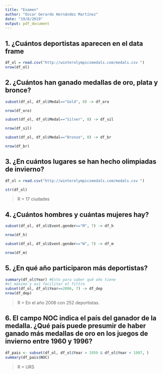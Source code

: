 ---
title: "Examen"
author: "Oscar Gerardo Hernández Martínez"
date: "19/8/2019"
output: pdf_document
---

## 1. ¿Cuántos deportistas aparecen en el data frame

```{r}
df_ol = read.csv("http://winterolympicsmedals.com/medals.csv ")
nrow(df_ol)
```

## 2. ¿Cuántos han ganado medallas de oro, plata y bronce?

```{r}
subset(df_ol, df_ol$Medal=="Gold", 8) -> df_oro

nrow(df_oro)

subset(df_ol, df_ol$Medal=="Silver", 8) -> df_sil

nrow(df_sil)

subset(df_ol, df_ol$Medal=="Bronze", 8) -> df_br

nrow(df_br)
```

## 3. ¿En cuántos lugares se han hecho olimpiadas de invierno?

```{r}
df_ol = read.csv("http://winterolympicsmedals.com/medals.csv ")

str(df_ol)
```

> R = 17 ciudades

## 4. ¿Cuántos hombres y cuántas mujeres hay?

```{r}
subset(df_ol, df_ol$Event.gender=="M", 7) -> df_h

nrow(df_h)

subset(df_ol, df_ol$Event.gender=="W", 7) -> df_m

nrow(df_m)
```

## 5. ¿En qué año participaron más deportistas?

```{r}
summary(df_ol$Year) #Esto para saber qué año tiene
#el máximo y así facilitar el filtro
subset(df_ol, df_ol$Year==2006, 7) -> df_dep
nrow(df_dep)
```

> R = En el año 2006 con 252 deportistas.

## 6. El campo NOC indica el país del ganador de la medalla. ¿Qué país puede presumir de haber ganado más medallas de oro en los juegos de invierno entre 1960 y 1996?

```{r}
df_pais <- subset(df_ol, df_ol$Year > 1959 & df_ol$Year < 1997, )
summary(df_pais$NOC)
```

> R = URS